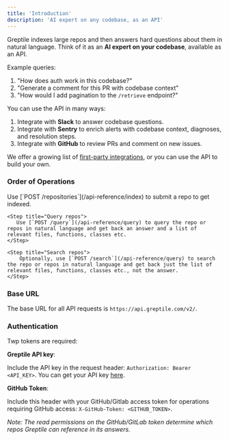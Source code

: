 ```yaml
---
title: 'Introduction'
description: 'AI expert on any codebase, as an API'
---
```


Greptile indexes large repos and then answers hard questions about them in natural language. Think of it as an **AI expert on your codebase**, available as an API. 

Example queries:

1. "How does auth work in this codebase?"
2. "Generate a comment for this PR with codebase context"
3. "How would I add pagination to the `/retrieve` endpoint?"

You can use the API in many ways: 
1. Integrate with **Slack** to answer codebase questions.
2. Integrate with **Sentry** to enrich alerts with codebase context, diagnoses, and resolution steps. 
3. Integrate with **GitHub** to review PRs and comment on new issues. 

We offer a growing list of [first-party integrations](https://app.greptile.com/apps), or you can use the API to build your own. 

### Order of Operations
<Steps>
    <Step title="Index repo(s)">
     Use [`POST /repositories`](/api-reference/index) to submit a repo to get indexed.
    </Step>

    <Step title="Query repos">
       Use [`POST /query`](/api-reference/query) to query the repo or repos in natural language and get back an answer and a list of relevant files, functions, classes etc. 
    </Step>

    <Step title="Search repos">
        Optionally, use [`POST /search`](/api-reference/query) to search the repo or repos in natural language and get back just the list of relevant files, functions, classes etc., not the answer. 
    </Step>
</Steps>

### Base URL

The base URL for all API requests is `https://api.greptile.com/v2/`.

### Authentication
Twp tokens are required:

**Greptile API key**: 

Include the API key in the request header: `Authorization: Bearer <API_KEY>`.
You can get your API key [here](https://app.greptile.com/api).

**GitHub Token**: 

Include this header with your GitHub/Gitlab access token for operations requiring GitHub access: 
`X-GitHub-Token: <GITHUB_TOKEN>`.

*Note: The read permissions on the GitHub/GitLab token determine which repos Greptile can reference in its answers.*